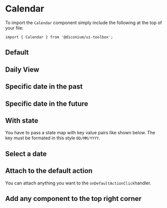 
<Meta of={CalendarStories} />

# Calendar

To import the `Calendar` component simply include the following at the top of your file:

```
import { Calendar } from '@diconium/ui-toolbox';
```

## Default

<Canvas of={CalendarStories.Default} />

## Daily View

<Canvas of={CalendarStories.DailyView} />

## Specific date in the past

<Canvas of={CalendarStories.SpecificDateInThePast} />

## Specific date in the future

<Canvas of={CalendarStories.SpecificDateInTheFuture} />

## With state

You have to pass a state map with key value pairs like shown below. The key must be formated in this style
`DD/MM/YYYY`.

<Canvas of={CalendarStories.WithState} />

## Select a date

<Canvas of={CalendarStories.SelectADate} />

## Attach to the default action

You can attach anything you want to the `onDefaultActionClick`handler.

<Canvas of={CalendarStories.AttachToTheDefaultAction} />

## Add any component to the top right corner

<Canvas of={CalendarStories.AddAnyComponentToTheTopRightCorner} />
